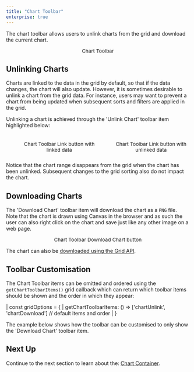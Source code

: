 ```yaml
---
title: "Chart Toolbar"
enterprise: true
---
```


The chart toolbar allows users to unlink charts from the grid and download the current chart.   

<figure>
    <image-caption src="integrated-charts-toolbar/resources/chart-toolbar.png" alt="Chart Toolbar" constrained="true" centered="true"></image-caption>
    <figcaption style="text-align: center; font-size: 0.85rem; margin-top: 10px;">Chart Toolbar</figcaption>
</figure>

## Unlinking Charts

Charts are linked to the data in the grid by default, so that if the data changes, the chart will also update. However, it is sometimes desirable to unlink a chart from the grid data. For instance, users may want to prevent a chart from being updated when subsequent sorts and filters are applied in the grid.

Unlinking a chart is achieved through the 'Unlink Chart' toolbar item highlighted below:

<div style="display: flex; margin-bottom: 25px; margin-top: 25px; margin-left: 40px; gap: 40px">
    <figure style="flex: 1; margin: 0;">
        <image-caption src="integrated-charts-toolbar/resources/chart-toolbar-link-chart.png" alt="Chart Toolbar Link button with linked data" constrained="true" centered="true"></image-caption>
        <figcaption style="text-align: center; font-size: 0.85rem; margin-top: 10px;">Chart Toolbar Link button with linked data</figcaption>
    </figure>
    <figure style="flex: 1; margin: 0;">
        <image-caption src="integrated-charts-toolbar/resources/chart-toolbar-unlink-chart.png" alt="Chart Toolbar Link button with unlinked data" constrained="true" centered="true"></image-caption>
        <figcaption style="text-align: center; font-size: 0.85rem; margin-top: 10px;">Chart Toolbar Link button with unlinked data</figcaption>
    </figure>
</div>

Notice that the chart range disappears from the grid when the chart has been unlinked. Subsequent changes to the grid sorting also do not impact the chart.

## Downloading Charts

The 'Download Chart' toolbar item will download the chart as a `PNG` file. Note that the chart is drawn using Canvas in the browser and as such the user can also right click on the chart and save just like any other image on a web page.

<figure>
    <image-caption src="integrated-charts-toolbar/resources/chart-toolbar-download.png" alt="Chart Toolbar Download Chart button" constrained="true" centered="true"></image-caption>
    <figcaption style="text-align: center; font-size: 0.85rem; margin-top: 10px;">Chart Toolbar Download Chart button</figcaption>
</figure>

The chart can also be [downloaded using the Grid API](/integrated-charts-api-downloading-image).

## Toolbar Customisation

The Chart Toolbar items can be omitted and ordered using the `getChartToolbarItems()` grid callback which can return 
which toolbar items should be shown and the order in which they appear: 

<snippet>
| const gridOptions = { 
|     getChartToolbarItems: () => ['chartUnlink', 'chartDownload'] // default items and order
| }
</snippet>

The example below shows how the toolbar can be customised to only show the 'Download Chart' toolbar item.

<GridExampleRunner title='Toolbar Customisation' name='toolbar-customisation' type='generated' options='{ "enterprise": true, "modules": ["clientside", "menu", "charts"] }'></GridExampleRunner>

## Next Up

Continue to the next section to learn about the: [Chart Container](/integrated-charts-container/).